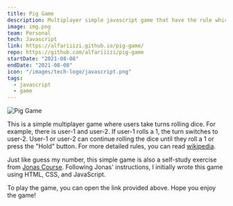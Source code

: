 ```yaml
---
title: Pig Game
description: Multiplayer simple javascript game that have the rule which the player who reach
image: img.png
team: Personal
tech: Javascript
link: https://alfariiizi.github.io/pig-game/
repo: https://github.com/alfariiizi/pig-game
startDate: "2021-08-08"
endDate: "2021-08-08"
icon: "/images/tech-logo/javascript.png"
tags:
  - javascript
  - game
---
```


<Image
  src="img.png"
  alt="Pig Game"
  full
  caption="Pig Game"
/>

This is a simple multiplayer game where users take turns rolling dice. For example, there is user-1 and user-2. If user-1 rolls a 1, the turn switches to user-2. User-1 or user-2 can continue rolling the dice until they roll a 1 or press the "Hold" button. For more detailed rules, you can read [wikipedia](<https://en.wikipedia.org/wiki/Pig_(dice_game)>).

Just like <Link href='/images/project/guess-my-number'>guess my number</Link>, this simple game is also a self-study exercise from [Jonas Course](https://www.udemy.com/course/the-complete-javascript-course/). Following Jonas' instructions, I initially wrote this game using HTML, CSS, and JavaScript.

To play the game, you can open the link provided above. Hope you enjoy the game!

